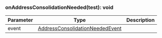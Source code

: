 

### onAddressConsolidationNeeded(test): void



| Parameter       | Type |  Description |
| --------------- | -------- | -------- |
| event | [AddressConsolidationNeededEvent](#addressconsolidationneededevent) |   |
